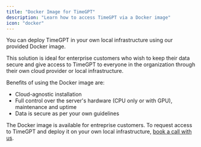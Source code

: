 ```yaml
---
title: "Docker Image for TimeGPT"
description: "Learn how to access TimeGPT via a Docker image"
icon: "docker"
---
```


You can deploy TimeGPT in your own local infrastructure using our provided Docker image.

This solution is ideal for enterprise customers who wish to keep their data secure and give access to TimeGPT to everyone in the organization through their own cloud provider or local infrastructure.

Benefits of using the Docker image are:
- Cloud-agnostic installation
- Full control over the server's hardware (CPU only or with GPU), maintenance and uptime
- Data is secure as per your own guidelines

The Docker image is available for entreprise customers. To request access to TimeGPT and deploy it on your own local infrastructure, [book a call with us](https://meetings.hubspot.com/cristian-challu/enterprise-contact-us?uuid=7a3723cd-153e-4901-a81c-f6cee9d6a6a3&utm_source=documentation&utm_medium=setup-docs&utm_campaign=docker-timegpt).